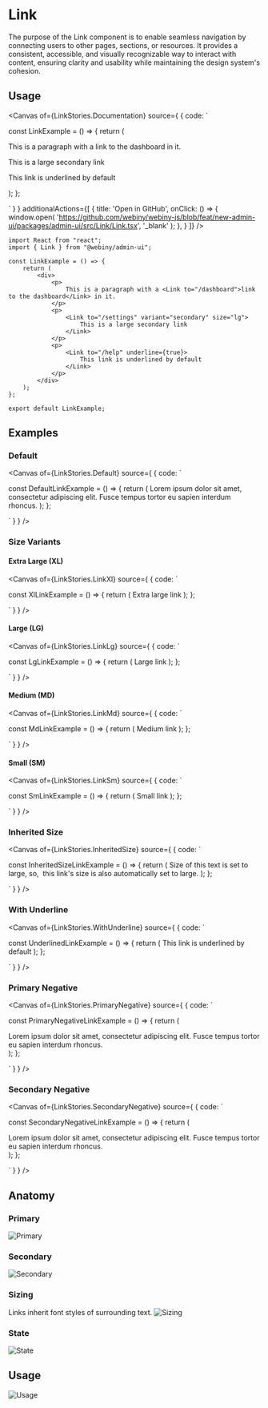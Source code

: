 

<Meta of={LinkStories} />

# Link

The purpose of the Link component is to enable seamless navigation by connecting users to other pages, sections, or resources. It provides a consistent, accessible, and visually recognizable way to interact with content, ensuring clarity and usability while maintaining the design system's cohesion.

## Usage

<Canvas of={LinkStories.Documentation} source={ { code: `

const LinkExample = () => {
    return (
        <div>
            <p>
                This is a paragraph with a <Link to="/dashboard">link to the dashboard</Link> in it.
            </p>
            <p>
                <Link to="/settings" variant="secondary" size="lg">
                    This is a large secondary link
                </Link>
            </p>
            <p>
                <Link to="/help" underline={true}>
                    This link is underlined by default
                </Link>
            </p>
        </div>
    );
};


` } }
        additionalActions={[
            {
                title: 'Open in GitHub',
                onClick: () => {
                    window.open(
                        'https://github.com/webiny/webiny-js/blob/feat/new-admin-ui/packages/admin-ui/src/Link/Link.tsx',
                        '_blank'
                    );
                },
            }
        ]}
/>

<Controls of={LinkStories.Documentation} />

```tsx
import React from "react";
import { Link } from "@webiny/admin-ui";

const LinkExample = () => {
    return (
        <div>
            <p>
                This is a paragraph with a <Link to="/dashboard">link to the dashboard</Link> in it.
            </p>
            <p>
                <Link to="/settings" variant="secondary" size="lg">
                    This is a large secondary link
                </Link>
            </p>
            <p>
                <Link to="/help" underline={true}>
                    This link is underlined by default
                </Link>
            </p>
        </div>
    );
};

export default LinkExample;
```

## Examples

### Default

<Canvas of={LinkStories.Default} source={ { code: `

const DefaultLinkExample = () => {
    return (
        <Link to="#">
            Lorem ipsum dolor sit amet, consectetur adipiscing elit. Fusce tempus tortor eu sapien interdum rhoncus.
        </Link>
    );
};

` } } />

### Size Variants

#### Extra Large (XL)

<Canvas of={LinkStories.LinkXl} source={ { code: `

const XlLinkExample = () => {
    return (
        <Link to="#" size="xl">
            Extra large link
        </Link>
    );
};

` } } />

#### Large (LG)

<Canvas of={LinkStories.LinkLg} source={ { code: `

const LgLinkExample = () => {
    return (
        <Link to="#" size="lg">
            Large link
        </Link>
    );
};

` } } />

#### Medium (MD)

<Canvas of={LinkStories.LinkMd} source={ { code: `

const MdLinkExample = () => {
    return (
        <Link to="#" size="md">
            Medium link
        </Link>
    );
};

` } } />

#### Small (SM)

<Canvas of={LinkStories.LinkSm} source={ { code: `

const SmLinkExample = () => {
    return (
        <Link to="#" size="sm">
            Small link
        </Link>
    );
};

` } } />

### Inherited Size

<Canvas of={LinkStories.InheritedSize} source={ { code: `

const InheritedSizeLinkExample = () => {
    return (
        <Text>
            <Text size="lg">
                Size of this text is set to large, so,&nbsp;
                <Link to="#">this link's</Link> size is also automatically set to large.
            </Text>
        </Text>
    );
};

` } } />

### With Underline

<Canvas of={LinkStories.WithUnderline} source={ { code: `

const UnderlinedLinkExample = () => {
    return (
        <Link to="#" underline={true}>
            This link is underlined by default
        </Link>
    );
};

` } } />

### Primary Negative

<Canvas of={LinkStories.PrimaryNegative} source={ { code: `

const PrimaryNegativeLinkExample = () => {
    return (
        <div className="wby-bg-[#25292e] wby-p-[300px] wby-rounded-[5px] wby-text-neutral-dimmed">
            <Text>
                Lorem <Link to="#" variant="primary-negative">ipsum dolor sit amet</Link>, consectetur adipiscing elit.
                Fusce tempus tortor eu sapien interdum rhoncus.
            </Text>
        </div>
    );
};

` } } />

### Secondary Negative

<Canvas of={LinkStories.SecondaryNegative} source={ { code: `

const SecondaryNegativeLinkExample = () => {
    return (
        <div className="wby-bg-[#25292e] wby-p-[300px] wby-rounded-[5px] wby-text-neutral-dimmed">
            <Text>
                Lorem <Link to="#" variant="secondary-negative">ipsum dolor sit amet</Link>, consectetur adipiscing elit.
                Fusce tempus tortor eu sapien interdum rhoncus.
            </Text>
        </div>
    );
};

` } } />

## Anatomy

### Primary
<img src="/images/storybook/link/primary.png" alt="Primary"/>

### Secondary
<img src="/images/storybook/link/secondary.png" alt="Secondary"/>

### Sizing
Links inherit font styles of surrounding text.
<img src="/images/storybook/link/sizing.png" alt="Sizing"/>

### State
<img src="/images/storybook/link/states.png" alt="State"/>

## Usage
<img src="/images/storybook/link/usage.png" alt="Usage"/>
